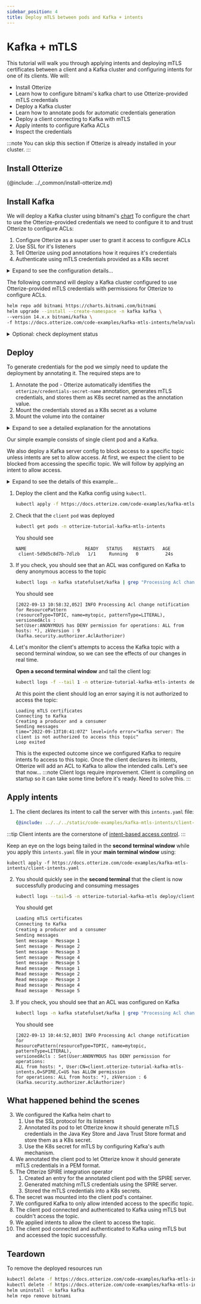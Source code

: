 ```yaml
---
sidebar_position: 4
title: Deploy mTLS between pods and Kafka + intents
---
```


# Kafka + mTLS

This tutorial will walk you through applying intents and deploying mTLS certificates between a client and a Kafka cluster
and configuring intents for one of its clients.
We will:

- Install Otterize
- Learn how to configure bitnami's kafka chart to use Otterize-provided mTLS credentials
- Deploy a Kafka cluster
- Learn how to annotate pods for automatic credentials generation
- Deploy a client connecting to Kafka with mTLS
- Apply intents to configure Kafka ACLs
- Inspect the credentials

:::note
You can skip this section if Otterize is already installed in your cluster.
:::
## Install Otterize
{@include: ../_common/install-otterize.md}


## Install Kafka

We will deploy a Kafka cluster using bitnami's [chart](https://github.com/bitnami/charts/tree/master/bitnami/kafka)
To configure the chart to use the Otterize-provided credentials we need to configure it to
and trust Otterize to configure ACLs:

1. Configure Otterize as a super user to grant it access to configure ACLs
2. Use SSL for it's listeners
3. Tell Otterize using pod annotations how it requires it's credentials
4. Authenticate using mTLS credentials provided as a K8s secret

<details>
<summary>Expand to see the configuration details...</summary>


```yaml
# 1. Configure Otterize as a super user to grant it access to configure ACLs
superUsers: "User:CN=kafka.kafka,O=SPIRE,C=US;User:CN=intents-operator-controller-manager.otterize,O=SPIRE,C=US"
# 2. Use SSL for it's listeners
listeners:
  - "CLIENT://:9092"
  - "INTERNAL://:9093"
advertisedListeners:
  - "CLIENT://:9092"
  - "INTERNAL://:9093"
listenerSecurityProtocolMap: "INTERNAL:SSL,CLIENT:SSL"
# 3. Annotations for Otterize to generate credentials
podAnnotations:
  spire-integration.otterize.com/cert-type: jks
  spire-integration.otterize.com/tls-secret-name: kafka-tls-secret
  spire-integration.otterize.com/truststore-file-name: kafka.truststore.jks
  spire-integration.otterize.com/keystore-file-name: kafka-keystore.jks
  spire-integration.otterize.com/dns-names: "kafka-0.kafka-headless.kafka.svc.cluster.local,kafka.kafka.svc.cluster.local"
# 4. Authenticate clients using mTLS
auth:
  clientProtocol: mtls
  interBrokerProtocol: mtls
  tls:
    type: jks
    existingSecrets:
      - kafka-tls-secret
    password: password
authorizerClassName: kafka.security.authorizer.AclAuthorizer
```
</details>

The following command will deploy a Kafka cluster configured to use Otterize-provided mTLS credentials
with permissions for Otterize to configure ACLs.
 ```bash
 helm repo add bitnami https://charts.bitnami.com/bitnami
 helm upgrade --install --create-namespace -n kafka kafka \
 --version 14.x.x bitnami/kafka \
 -f https://docs.otterize.com/code-examples/kafka-mtls-intents/helm/values.yaml
 ```

<details>
<summary>Optional: check deployment status</summary>
<div>

It can take several minutes for the pods to **stabilize** into the `Ready` and `Running` states. You can monitor with
the following command:

 ```bash
kubectl get pods -n kafka -w
 ```

After **stabilization** you should see:

 ```bash
 NAME                READY   STATUS    RESTARTS      AGE
kafka-0             1/1     Running   1 (25s ago)   45s
kafka-zookeeper-0   1/1     Running   0             56s
 ```
</div>
</details>


## Deploy

To generate credentials for the pod we simply need to update the deployment by annotating it.
The required steps are to
1. Annotate the pod - Otterize automatically identifies the `otterize/credentials-secret-name` annotation, generates
mTLS credentials, and stores them as K8s secret named as the annotation value.
2. Mount the credentials stored as a K8s secret as a volume
3. Mount the volume into the container

<details>
    <summary>Expand to see a detailed explanation for the annotations</summary>

    ```yaml
    spec:
    template:
    metadata:
    ...
    annotations:
    # highlight-next-line
    otterize/credentials-secret-name: client-credentials-secret       # 1 Generate credentials
    spec:
    volumes:
    # highlight-start
    - name: otterize-credentials
    secret:
    secretName: client-credentials-secret                         # 2 Mount credentials as a volume
    # highlight-end
    containers:
    - name: client
    ...
    volumeMounts:
    # highlight-start
    - name: otterize-credentials
    mountPath: /var/otterize/credentials                          # 3 Mount volume into container
    readOnly: true
    # highlight-end
    ```
</details>

Our simple example consists of single client pod and a Kafka.

We also deploy a Kafka server config to block access to a specific topic unless intents are set
to allow access. At first, we expect the client to be blocked from accessing the specific topic.
We will follow by applying an intent to allow access.
<details>
<summary>Expand to see the details of this example...</summary>
<Tabs>

<TabItem value="namespace.yaml" label="namespace.yaml" default>

   ```yaml
   {@include: ../../../static/code-examples/kafka-mtls-intents/namespace.yaml}
   ```

</TabItem>

<TabItem value="client-deployment.yaml" label="client-deployment.yaml">

   ```yaml
  {@include: ../../../static/code-examples/kafka-mtls-intents/client-deployment.yaml}
  ```

</TabItem>

<TabItem value="client-configmap.yaml" label="client-configmap.yaml">

   ```yaml
  {@include: ../../../static/code-examples/kafka-mtls-intents/client-configmap.yaml}
  ```

</TabItem>

<TabItem value="kafkaserverconfig.yaml" label="kafkaserverconfig.yaml">

   ```yaml
  {@include: ../../../static/code-examples/kafka-mtls-intents/kafkaserverconfig.yaml}
  ```

</TabItem>

</Tabs>
</details>

1. Deploy the client and the Kafka config using `kubectl`.
    ```bash
    kubectl apply -f https://docs.otterize.com/code-examples/kafka-mtls-intents/all.yaml
    ```
2. Check that the `client` `pod` was deployed
   ```bash
   kubectl get pods -n otterize-tutorial-kafka-mtls-intents
   ```
   You should see
   ```
   NAME                      READY   STATUS    RESTARTS   AGE
    client-5d9d5c8d7b-7dlzb   1/1     Running   0          24s
   ```
3. If you check, you should see that an ACL was configured on Kafka to deny anonymous access to the topic
   
   ```bash
   kubectl logs -n kafka statefulset/kafka | grep "Processing Acl change" | grep mytopic | tail -n 1
   ```
   You should see
   ```
   [2022-09-13 10:58:32,052] INFO Processing Acl change notification for ResourcePattern
   (resourceType=TOPIC, name=mytopic, patternType=LITERAL), versionedAcls : 
   Set(User:ANONYMOUS has DENY permission for operations: ALL from hosts: *), zkVersion : 9 
   (kafka.security.authorizer.AclAuthorizer)
   ```
4. Let's monitor the client's attempts to access the Kafka topic with a second terminal window,
   so we can see the effects of our changes in real time.

   **Open a second terminal window** and tail the client log:
   ```bash
   kubectl logs -f --tail 1 -n otterize-tutorial-kafka-mtls-intents deploy/client
   ```
   At this point the client should log an error saying it is not authorized to access the topic:
   ```
   Loading mTLS certificates
   Connecting to Kafka
   Creating a producer and a consumer
   Sending messages
   time="2022-09-13T10:41:07Z" level=info error="kafka server: The client is not authorized to access this topic"
   Loop exited
   ```

   This is the expected outcome since we configured Kafka to require intents fo access to this topic.
   Once the client declares its intents, Otterize will add an ACL to Kafka to allow the intended calls.
   Let's see that now...
:::note
Client logs require improvement. Client is compiling on startup so it can take some time before it's ready.
Need to solve this.
:::
## Apply intents
1. The client declares its intent to call the server with this `intents.yaml` file:

   ```yaml
   {@include: ../../../static/code-examples/kafka-mtls-intents/client-intents.yaml}
   ```
:::tip
Client intents are the cornerstone of [intent-based access control](otterize.com/ibac).
:::

   Keep an eye on the logs being tailed in the **second terminal window**
   while you apply this `intents.yaml` file in your **main terminal window** using:
   ```shell
   kubectl apply -f https://docs.otterize.com/code-examples/kafka-mtls-intents/client-intents.yaml
   ```

2. You should quickly see in the **second terminal** that the client is now successfully producing and consuming messages
    ```bash
    kubectl logs --tail=5 -n otterize-tutorial-kafka-mtls deploy/client
    ```
   You should get
    ```bash
    Loading mTLS certificates
    Connecting to Kafka
    Creating a producer and a consumer
    Sending messages
    Sent message - Message 1
    Sent message - Message 2
    Sent message - Message 3
    Sent message - Message 4
    Sent message - Message 5
    Read message - Message 1
    Read message - Message 2
    Read message - Message 3
    Read message - Message 4
    Read message - Message 5
    ```
3. If you check, you should see that an ACL was configured on Kafka
   ```bash
   kubectl logs -n kafka statefulset/kafka | grep "Processing Acl change" | grep mytopic | tail -n 1
   ```
   You should see
   ```
   [2022-09-13 10:44:52,803] INFO Processing Acl change notification for
   ResourcePattern(resourceType=TOPIC, name=mytopic, patternType=LITERAL), 
   versionedAcls : Set(User:ANONYMOUS has DENY permission for operations: 
   ALL from hosts: *, User:CN=client.otterize-tutorial-kafka-mtls-intents,O=SPIRE,C=US has ALLOW permission 
   for operations: ALL from hosts: *), zkVersion : 6 (kafka.security.authorizer.AclAuthorizer)
   ```
## What happened behind the scenes

3. We configured the Kafka helm chart to
    1. Use the SSL protocol for its listeners
    2. Annotated its pod to let Otterize know it should generate mTLS credentials in the Java Key Store and Java Trust
       Store format and store them as a K8s secret.
    3. Use the K8s secret for mTLS by configuring Kafka's auth mechanism.
4. We annotated the client pod to let Otterize know it should generate mTLS credentials in a PEM format.
5. The Otterize SPIRE integration operator
   1. Created an entry for the annotated client pod with the SPIRE server.
   2. Generated matching mTLS credentials using the SPIRE server.
   3. Stored the mTLS credentials into a K8s secrets.
6. The secret was mounted into the client pod's container.
7. We configured Kafka to only allow intended access to the specific topic.
8. The client pod connected and authenticated to Kafka using mTLS but couldn't access the topic.
9. We applied intents to allow the client to access the topic.
10. The client pod connected and authenticated to Kafka using mTLS but and accessed the topic successfully.

## Teardown

To remove the deployed resources run

```bash
kubectl delete -f https://docs.otterize.com/code-examples/kafka-mtls-intents/client-intents.yaml
kubectl delete -f https://docs.otterize.com/code-examples/kafka-mtls-intents/all.yaml
helm uninstall -n kafka kafka
helm repo remove bitnami
```